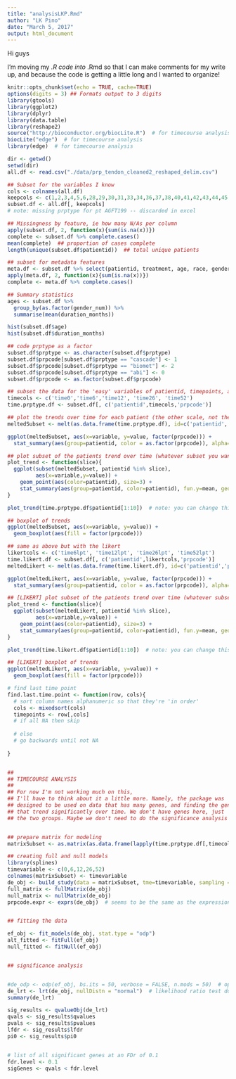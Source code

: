 ```yaml
---
title: "analysisLKP.Rmd"
author: "LK Pino"
date: "March 5, 2017"
output: html_document
---
```


Hi guys

I'm moving my *.R code into *.Rmd so that I can make comments for my write up, and because the code is getting a little long and I wanted to organize!

```r
knitr::opts_chunk$set(echo = TRUE, cache=TRUE)
options(digits = 3) ## Formats output to 3 digits
library(gtools)
library(ggplot2)
library(dplyr)
library(data.table)
library(reshape2)
source("http://bioconductor.org/biocLite.R")  # for timecourse analysis
biocLite("edge")  # for timecourse analysis
library(edge)  # for timecourse analysis

dir <- getwd()
setwd(dir)
all.df <- read.csv("./data/prp_tendon_cleaned2_reshaped_delim.csv")
```



```r
## Subset for the variables I know
cols <- colnames(all.df)
keepcols <- c(1,2,3,4,5,6,28,29,30,31,33,34,36,37,38,40,41,42,43,44,45,46,49,50,52,53,55,56,57,58)
subset.df <- all.df[, keepcols]
# note: missing prptype for pt AGFT199 -- discarded in excel
```

```r
## Missingness by feature, ie how many N/As per column
apply(subset.df, 2, function(x){sum(is.na(x))}) 
complete <- subset.df %>% complete.cases()
mean(complete)  ## proportion of cases complete
length(unique(subset.df$patientid))  ## total unique patients

## subset for metadata features
meta.df <- subset.df %>% select(patientid, treatment, age, race, gender_num, duration_months)  # subset for features we'll be using 
apply(meta.df, 2, function(x){sum(is.na(x))}) 
complete <- meta.df %>% complete.cases()

## Summary statistics
ages <- subset.df %>% 
  group_by(as.factor(gender_num)) %>% 
  summarise(mean(duration_months))

hist(subset.df$age)
hist(subset.df$duration_months)

```

```r
## code prptype as a factor
subset.df$prptype <- as.character(subset.df$prptype)
subset.df$prpcode[subset.df$prptype == "cascade"] <- 1
subset.df$prpcode[subset.df$prptype == "biomet"] <- 2
subset.df$prpcode[subset.df$prptype == "abi"] <- 0
subset.df$prpcode <- as.factor(subset.df$prpcode)
```

```r
## subset the data for the 'easy' variables of patientid, timepoints, and the coded prp type
timecols <- c('time0','time6','time12', 'time26', 'time52')
time.prptype.df <- subset.df[, c('patientid',timecols,'prpcode')]

## plot the trends over time for each patient (the other scale, not the likert scale)
meltedSubset <- melt(as.data.frame(time.prptype.df), id=c('patientid','prpcode'))

ggplot(meltedSubset, aes(x=variable, y=value, factor(prpcode))) +
  stat_summary(aes(group=patientid, color = as.factor(prpcode)), alpha=0.5, fun.y=mean, geom="line")

## plot subset of the patients trend over time (whatever subset you want)
plot_trend <- function(slice){
  ggplot(subset(meltedSubset, patientid %in% slice), 
         aes(x=variable,y=value)) +
    geom_point(aes(color=patientid), size=3) +
    stat_summary(aes(group=patientid, color=patientid), fun.y=mean, geom="line")
}

plot_trend(time.prptype.df$patientid[1:10])  # note: you can change this "[1:10]" to however many or few you want! 

## boxplot of trends
ggplot(meltedSubset, aes(x=variable, y=value)) +
  geom_boxplot(aes(fill = factor(prpcode)))
```

```r
## same as above but with the likert
likertcols <- c('time6lpt', 'time12lpt', 'time26lpt', 'time52lpt')
time.likert.df <- subset.df[, c('patientid',likertcols,'prpcode')]
meltedLikert <- melt(as.data.frame(time.likert.df), id=c('patientid','prpcode'))

ggplot(meltedLikert, aes(x=variable, y=value, factor(prpcode))) +
  stat_summary(aes(group=patientid, color = as.factor(prpcode)), alpha=0.5, fun.y=mean, geom="line")

## [LIKERT] plot subset of the patients trend over time (whatever subset you want)
plot_trend <- function(slice){
  ggplot(subset(meltedLikert, patientid %in% slice), 
         aes(x=variable,y=value)) +
    geom_point(aes(color=patientid), size=3) +
    stat_summary(aes(group=patientid, color=patientid), fun.y=mean, geom="line")
}

plot_trend(time.likert.df$patientid[1:10])  # note: you can change this "[1:10]" to however many or few you want! 

## [LIKERT] boxplot of trends
ggplot(meltedLikert, aes(x=variable, y=value)) +
  geom_boxplot(aes(fill = factor(prpcode)))
```

```r
# find last time point
find.last.time.point <- function(row, cols){
  # sort column names alphanumeric so that they're 'in order'
  cols <- mixedsort(cols)
  timepoints <- row[,cols]
  # if all NA then skip
  
  # else
  # go backwards until not NA
  
}
```

```r

```

```r
##
## TIMECOURSE ANALYSIS
##
## For now I'm not working much on this, 
## I'll have to think about it a little more. Namely, the package was 
## designed to be used on data that has many genes, and finding the genes
## that trend significantly over time. We don't have genes here, just
## the two groups. Maybe we don't need to do the significance analysis then?


## prepare matrix for modeling
matrixSubset <- as.matrix(as.data.frame(lapply(time.prptype.df[,timecols], as.numeric)))

## creating full and null models
library(splines)
timevariable <- c(0,6,12,26,52)
colnames(matrixSubset) <- timevariable
de_obj <- build_study(data = matrixSubset, tme=timevariable, sampling = "timecourse")
full_matrix <- fullMatrix(de_obj)
null_matrix <- nullMatrix(de_obj)
prpcode.expr <- exprs(de_obj)  # seems to be the same as the expression matrix


## fitting the data

ef_obj <- fit_models(de_obj, stat.type = "odp")
alt_fitted <- fitFull(ef_obj)
null_fitted <- fitNull(ef_obj)


## significance analysis


#de_odp <- odp(ef_obj, bs.its = 50, verbose = FALSE, n.mods = 50)  # optimal discovery procedure (odp) doesn't work
de_lrt <- lrt(de_obj, nullDistn = "normal")  # likelihood ratio test does work
summary(de_lrt)

sig_results <- qvalueObj(de_lrt)
qvals <- sig_results$qvalues
pvals <- sig_results$pvalues
lfdr <- sig_results$lfdr
pi0 <- sig_results$pi0


# list of all significant genes at an FDr of 0.1
fdr.level <- 0.1
sigGenes <- qvals < fdr.level

```

